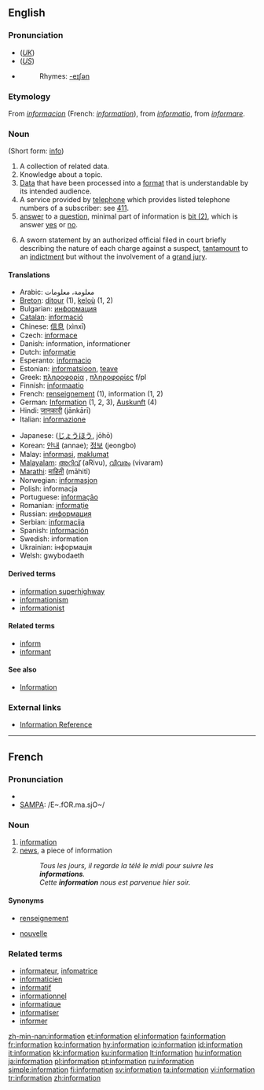{{see|Information}}
{{wikipedia|dab=Information (disambiguation)|information}}
==English==

{{rank|force|character|taking|466|information|seem|book|story}}

===Pronunciation===
* (''[[Received Pronunciation|UK]]'') {{IPA|/ˌɪnfəˈmeɪʃən/}}
* (''[[General American|US]]'') {{IPA|/ˌɪnfəɹˈmeɪʃən/}}
* {{audio|en-us-information.ogg|Audio (US)}}
*: Rhymes: [[Rhymes:English:-eɪʃǝn|-eɪʃǝn]]

===Etymology===
From {{OF.}} ''[[informacion]]'' (French: ''[[#French|information]]''), from {{L.}} ''[[informatio]]'', from ''[[informare]]''.

===Noun===
{{wikipedia}}
{{en-noun|informations|-}} (Short form: [[info]])

# A collection of related data.
# Knowledge about a topic.
# [[Data]] that have been processed into a [[format]] that is understandable by its intended audience.
# A service provided by [[telephone]] which provides listed telephone numbers of a subscriber: see [[411]].
# [[answer]] to a [[question]], minimal part of information is [[Bit#bit_.282.29|bit (2)]], which is answer [[yes]] or [[no]].
# {{countable|US|law}} A sworn statement by an authorized official filed in court briefly describing the nature of each charge against a suspect, [[tantamount]] to an [[indictment]] but without the involvement of a [[grand jury]].


====Translations====
{{checktrans-top}}
* Arabic: معلومة، معلومات
* [[Breton]]: [[ditour]] {{m}} (1), [[keloù]] {{m}} (1, 2)
* Bulgarian: [[информация]] {{f}}
* [[Catalan]]: [[informació]] {{f}}
* Chinese: [[信息]] (xìnxī)
* Czech: [[informace]] {{f}}
* Danish: information, informationer
* Dutch: [[informatie]] {{f}}
* Esperanto: [[informacio]]
* Estonian: [[informatsioon]], [[teave]]
* Greek: [[πληροφορία]] {{f}}, [[πληροφορίες]] f/pl
* Finnish: [[informaatio]]
* French: [[renseignement]] {{m}} (1), information {{f}} (1, 2)
* German: [[Information]] {{f}} (1, 2, 3), [[Auskunft]] {{f}} (4)
* Hindi: [[जानकारी]] (jānkārī)
* Italian: [[informazione]]
{{trans-mid}}
* Japanese: {{JAchar|[[情報]]}} ([[じょうほう]], jōhō)
* Korean: [[안내]] (annae); [[정보]] (jeongbo)
* Malay: [[informasi]], [[maklumat]]
* [[Malayalam]]: [[അറിവ്]] (aRivu), [[വിവരം]] (vivaram)
* [[Marathi]]: [[माहिती]] (māhitī)
* Norwegian: [[informasjon]]
* Polish: informacja {{f}}
* Portuguese: [[informação]] {{f}}
* Romanian: [[informaţie]] {{f}}
* Russian: [[информация]] {{f}}
* Serbian: [[informacija]] {{f}}
* Spanish: [[información]] {{f}}
* Swedish: information {{c}}
* Ukrainian: інформація {{f}}
* Welsh: gwybodaeth {{f}}
{{trans-bottom}}

====Derived terms====
* [[information superhighway]]
* [[informationism]]
* [[informationist]]

====Related terms====
* [[inform]]
* [[informant]]

====See also====
* [[Information]]

===External links===
* [http://www.referencenter.com Information Reference]

----

==French==

===Pronunciation===
* {{IPA|/ɛ̃.fɔʁ.ma.sjɔ̃/}}
* [[w:SAMPA|SAMPA]]: /E~.fOR.ma.sjO~/

===Noun===
{{en-noun|f}}

# [[#French|information]]
# [[news]], a piece of information
#: ''Tous les jours, il regarde la télé le midi pour suivre les '''informations'''.''
#: ''Cette '''information''' nous est parvenue hier soir.''

====Synonyms====
* {{sense|information}} [[renseignement]]
* {{sense|a piece of information}} [[nouvelle]]

===Related terms===
* [[informateur]], [[infomatrice]]
* [[informaticien]]
* [[informatif]]
* [[informationnel]]
* [[informatique]]
* [[informatiser]]
* [[informer]]

[[zh-min-nan:information]]
[[et:information]]
[[el:information]]
[[fa:information]]
[[fr:information]]
[[ko:information]]
[[hy:information]]
[[io:information]]
[[id:information]]
[[it:information]]
[[kk:information]]
[[ku:information]]
[[lt:information]]
[[hu:information]]
[[ja:information]]
[[pl:information]]
[[pt:information]]
[[ru:information]]
[[simple:information]]
[[fi:information]]
[[sv:information]]
[[ta:information]]
[[vi:information]]
[[tr:information]]
[[zh:information]]